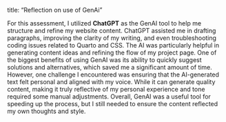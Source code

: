 
title: "Reflection on use of GenAi"

For this assessment, I utilized **ChatGPT** as the GenAI tool to help me structure and refine my website content. ChatGPT assisted me in drafting paragraphs, improving the clarity of my writing, and even troubleshooting coding issues related to Quarto and CSS. The AI was particularly helpful in generating content ideas and refining the flow of my project page. One of the biggest benefits of using GenAI was its ability to quickly suggest solutions and alternatives, which saved me a significant amount of time. However, one challenge I encountered was ensuring that the AI-generated text felt personal and aligned with my voice. While it can generate quality content, making it truly reflective of my personal experience and tone required some manual adjustments. Overall, GenAI was a useful tool for speeding up the process, but I still needed to ensure the content reflected my own thoughts and style.

